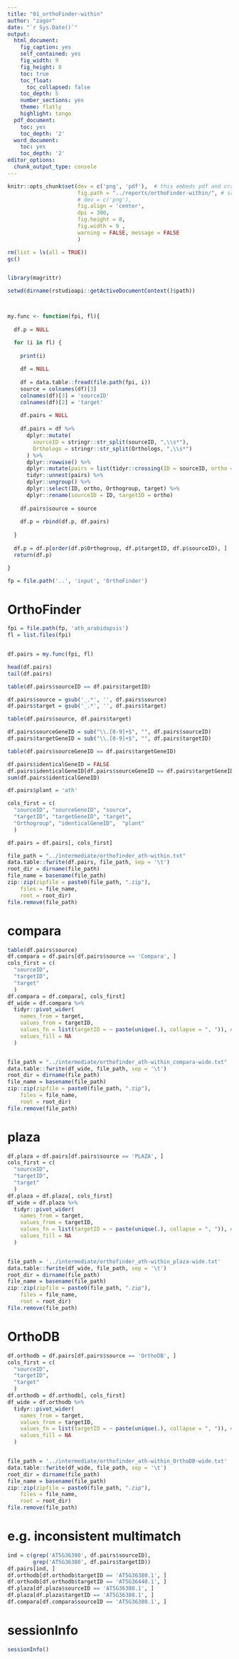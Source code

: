 ```yaml
---
title: "01_orthoFinder-within"
author: "zagor"
date: "`r Sys.Date()`"
output:
  html_document:
    fig_caption: yes
    self_contained: yes
    fig_width: 9
    fig_height: 8
    toc: true
    toc_float:
      toc_collapsed: false
    toc_depth: 5
    number_sections: yes
    theme: flatly
    highlight: tango
  pdf_document:
    toc: yes
    toc_depth: '2'
  word_document:
    toc: yes
    toc_depth: '2'
editor_options:
  chunk_output_type: console
---
```



```r
knitr::opts_chunk$set(dev = c('png', 'pdf'),  # this embeds pdf and crates scrolable blocks if pdf is first
                      fig.path = "../reports/orthoFinder-within/", # save each figure here
                      # dev = c('png'), 
                      fig.align = 'center', 
                      dpi = 300,
                      fig.height = 8, 
                      fig.width = 9 ,
                      warning = FALSE, message = FALSE
                      )
```



```r

rm(list = ls(all = TRUE))
gc()


library(magrittr)

setwd(dirname(rstudioapi::getActiveDocumentContext()$path))




```

```r

my.func <- function(fpi, fl){
  
  df.p = NULL

  for (i in fl) {
    
    print(i)
  
    df = NULL
    
    df = data.table::fread(file.path(fpi, i))
    source = colnames(df)[3]
    colnames(df)[3] = 'sourceID'
    colnames(df)[2] = 'target'
    
    df.pairs = NULL
    
    df.pairs = df %>%
      dplyr::mutate(
        sourceID = stringr::str_split(sourceID, ",\\s*"),
        Orthologs = stringr::str_split(Orthologs, ",\\s*")
      ) %>%
      dplyr::rowwise() %>%
      dplyr::mutate(pairs = list(tidyr::crossing(ID = sourceID, ortho = Orthologs))) %>%
      tidyr::unnest(pairs) %>%
      dplyr::ungroup() %>%
      dplyr::select(ID, ortho, Orthogroup, target) %>%
      dplyr::rename(sourceID = ID, targetID = ortho)
    
    df.pairs$source = source
    
    df.p = rbind(df.p, df.pairs)
  
  }
  
  df.p = df.p[order(df.p$Orthogroup, df.p$targetID, df.p$sourceID), ]
  return(df.p)

}


```



```r

fp = file.path('..', 'input', 'OrthoFinder')

```

# OrthoFinder

```r

fpi = file.path(fp, 'ath_arabidopsis')
fl = list.files(fpi)


df.pairs = my.func(fpi, fl)

head(df.pairs)
tail(df.pairs)

table(df.pairs$sourceID == df.pairs$targetID)

df.pairs$source = gsub('_.*', '', df.pairs$source)
df.pairs$target = gsub('_.*', '', df.pairs$target)

table(df.pairs$source, df.pairs$target)

df.pairs$sourceGeneID = sub("\\.[0-9]+$", "", df.pairs$sourceID)
df.pairs$targetGeneID = sub("\\.[0-9]+$", "", df.pairs$targetID)

table(df.pairs$sourceGeneID == df.pairs$targetGeneID)

df.pairs$identicalGeneID = FALSE
df.pairs$identicalGeneID[df.pairs$sourceGeneID == df.pairs$targetGeneID] = TRUE
sum(df.pairs$identicalGeneID)

df.pairs$plant = 'ath'

cols_first = c(
  "sourceID", "sourceGeneID", "source",
  "targetID", "targetGeneID", "target",
  "Orthogroup",	"identicalGeneID",	"plant"
  )

df.pairs = df.pairs[, cols_first]

file_path = "../intermediate/orthofinder_ath-within.txt"
data.table::fwrite(df.pairs, file_path, sep = '\t')
root_dir = dirname(file_path)
file_name = basename(file_path)
zip::zip(zipfile = paste0(file_path, ".zip"), 
    files = file_name, 
    root = root_dir)
file.remove(file_path)

```


# compara

```r

table(df.pairs$source)
df.compara = df.pairs[df.pairs$source == 'Compara', ]
cols_first = c(
  "sourceID", 
  "targetID", 
  "target"
  )
df.compara = df.compara[, cols_first]
df_wide = df.compara %>%
  tidyr::pivot_wider(
    names_from = target,
    values_from = targetID,
    values_fn = list(targetID = ~ paste(unique(.), collapse = ", ")), # handle multiple values per sourceID-target
    values_fill = NA
  )


file_path = "../intermediate/orthofinder_ath-within_compara-wide.txt"
data.table::fwrite(df_wide, file_path, sep = '\t')
root_dir = dirname(file_path)
file_name = basename(file_path)
zip::zip(zipfile = paste0(file_path, ".zip"), 
    files = file_name, 
    root = root_dir)
file.remove(file_path)

```

# plaza

```r


df.plaza = df.pairs[df.pairs$source == 'PLAZA', ]
cols_first = c(
  "sourceID", 
  "targetID", 
  "target"
  )
df.plaza = df.plaza[, cols_first]
df_wide = df.plaza %>%
  tidyr::pivot_wider(
    names_from = target,
    values_from = targetID,
    values_fn = list(targetID = ~ paste(unique(.), collapse = ", ")), # handle multiple values per sourceID-target
    values_fill = NA
  )


file_path = '../intermediate/orthofinder_ath-within_plaza-wide.txt'
data.table::fwrite(df_wide, file_path, sep = '\t')
root_dir = dirname(file_path)
file_name = basename(file_path)
zip::zip(zipfile = paste0(file_path, ".zip"), 
    files = file_name, 
    root = root_dir)
file.remove(file_path)

```


# OrthoDB

```r


df.orthodb = df.pairs[df.pairs$source == 'OrthoDB', ]
cols_first = c(
  "sourceID", 
  "targetID", 
  "target"
  )
df.orthodb = df.orthodb[, cols_first]
df_wide = df.orthodb %>%
  tidyr::pivot_wider(
    names_from = target,
    values_from = targetID,
    values_fn = list(targetID = ~ paste(unique(.), collapse = ", ")), # handle multiple values per sourceID-target
    values_fill = NA
  )


file_path = '../intermediate/orthofinder_ath-within_OrthoDB-wide.txt'
data.table::fwrite(df_wide, file_path, sep = '\t')
root_dir = dirname(file_path)
file_name = basename(file_path)
zip::zip(zipfile = paste0(file_path, ".zip"), 
    files = file_name, 
    root = root_dir)
file.remove(file_path)

```


# e.g. inconsistent multimatch

```r

ind = c(grep('AT5G36380', df.pairs$sourceID),
        grep('AT5G36380', df.pairs$targetID))
df.pairs[ind, ]
df.orthodb[df.orthodb$targetID == 'AT5G36380.1', ]
df.orthodb[df.orthodb$targetID == 'AT5G36440.1', ]
df.plaza[df.plaza$sourceID == 'AT5G36380.1', ]
df.plaza[df.plaza$targetID == 'AT5G36380.1', ]
df.compara[df.compara$sourceID == 'AT5G36380.1', ]

```



# sessionInfo

```r

sessionInfo()

```




